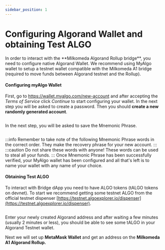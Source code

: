 ```yaml
---
sidebar_position: 1
---
```


# Configuring Algorand Wallet and obtaining Test ALGO
<p style={{textAlign:"justify"}}>
In order to interact with the **Milkomeda Algorand Rollup bridge**, you need to configure native Algorand Wallet. We recommend using MyAlgo wallet to setup a testnet wallet compatible with the Milkomeda A1 bridge (required to move funds between Algorand testnet and the Rollup).

<h4>Configuring myAlgo Wallet</h4>


First, go to https://wallet.myalgo.com/new-account and after accepting the _Terms of Service_ click _Continue_ to start configuring your wallet. In the next step you will be asked to create a password. Then you should **create a new randomly generated account**.

<img src={myAlgoWallet} className="img-full" alt="" />

In the next step, you will be asked to save the Mnemonic Phrase.

<img src={mnemonicphrase} className="img-full" alt="" />

:::info
Remember to take note of the following Mnemonic Phrase words in the correct order. They make the recovery phrase for your new account. 
:::
:::caution
Do not share these words with anyone! These words can be used to steal all your funds.
:::
Once Mnemonic Phrase has been successfully verified, your MyAlgo wallet has been configured and all that's left is to name your wallet with any name of your choice.

<h4>Obtaining Test ALGO</h4>

To interact with Bridge dApp you need to have ALGO tokens (tALGO tokens on devnet). 
To start we recommend getting some testnet ALGO from the official testnet dispenser [https://testnet.algoexplorer.io/dispenser](https://testnet.algoexplorer.io/dispenser).

<img src={algoDispenser} className="img-full" alt="" />

Enter your newly created Algorand address and after waiting a few minutes (usually 2 minutes or less), you should be able to see some tALGO in your Algorand Testnet wallet.
<img src={algoWalletDashboard} className="img-full" alt="" />

Next we will set up **MetaMask Wallet** and get an address on the **Milkomeda A1 Algorand Rollup.**
</p>

